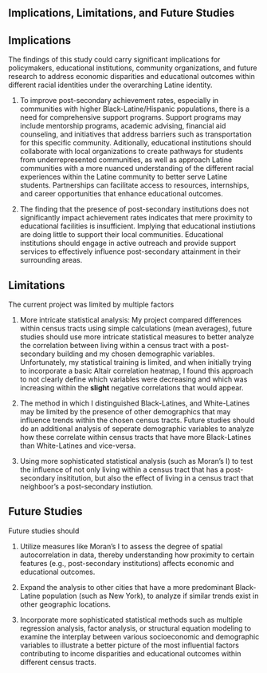 <div class="text-box">


# Implications, Limitations, and Future Studies


</div> 


<div class="text-box">


## Implications


The findings of this study could carry significant implications for policymakers, educational institutions, community organizations, and future research to address economic disparities and educational outcomes within different racial identities under the overarching Latine identity. 




1) To improve post-secondary achievement rates, especially in communities with higher Black-Latine/Hispanic populations, there is a need for comprehensive support programs. Support programs may include mentorship programs, academic advising, financial aid counseling, and initiatives that address barriers such as transportation for this specific community. Aditionally, educational institutions should collaborate with local organizations to create pathways for students from underrepresented communities, as well as approach Latine communities with a more nuanced understanding of the different racial experiences within the Latine community to better serve Latine students. Partnerships can facilitate access to resources, internships, and career opportunities that enhance educational outcomes.


2) The finding that the presence of post-secondary institutions does not significantly impact achievement rates indicates that mere proximity to educational facilities is insufficient. Implying that educational instiutions are doing little to support their local communities. Educational institutions should engage in active outreach and provide support services to effectively influence post-secondary attainment in their surrounding areas. 



</div>

<div class="text-box">

## Limitations

The current project was limited by multiple factors

1) More intricate statistical analysis: My project compared differences within census tracts using simple calculations (mean averages), future studies should use more intricate statistical measures to better analyze the correlation between living within a census tract with a post-secondary building and my chosen demographic variables. Unfortunately, my statistical training is limited, and when initially trying to incorporate a basic Altair correlation heatmap, I found this approach to not clearly define which variables were decreasing and which was increasing within the **slight** negative correlations that would appear. 

2) The method in which I distinguished Black-Latines, and White-Latines may be limited by the presence of other demographics that may influence trends within the chosen census tracts. Future studies should do an additional analysis of seperate demographic variables to analyze how these correlate within census tracts that have more Black-Latines than White-Latines and vice-versa. 

3) Using more sophisticated statistical analysis (such as Moran's I) to test the influence of not only living within a census tract that has a post-secondary insititution, but also the effect of living in a census tract that neighboor's a post-secondary instiution. 



</div> 

<div class="text-box">

## Future Studies

Future studies should 

1) Utilize measures like Moran’s I to assess the degree of spatial autocorrelation in  data, thereby understanding how proximity to certain features (e.g., post-secondary institutions) affects economic and educational outcomes.

2) Expand the analysis to other cities that have a more predominant Black-Latine population (such as New York), to analyze if similar trends exist in other geographic locations. 

3) Incorporate more sophisticated statistical methods such as multiple regression analysis, factor analysis, or structural equation modeling to examine the interplay between various socioeconomic and demographic variables to illustrate a better picture of the most influential factors contributing to income disparities and educational outcomes within different census tracts.


